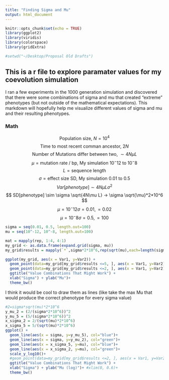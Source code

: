 ```yaml
---
title: "Finding Sigma and Mu"
output: html_document
---
```


```r
knitr::opts_chunk$set(echo = TRUE)
library(ggplot2)
library(viridis)
library(colorspace)
library(gridExtra)

#setwd("~/Desktop/Proposal Old Drafts")
```

## This is a r file to explore paramater values for my coevolution simulation 

I ran a few experiments in the 1000 generation simulation and discovered that there were some combinations of sigma and mu that created "extreme" phenotypes (but not outside of the mathematical expectations). This markdown will hopefully help me visualize different values of sigma and mu and their resulting phenotypes. 


### Math

$$
\text{Population size, } N = 10^4 
$$
$$
\text{Time to most recent comman ancestor, } 2N 
$$
$$
\text{Number of Mutations differ between two, } \sim 4N\mu L
$$
$$
\mu = \text{mutation rate / bp, My simulation } 10^-12 \text{ to } 10^-8
$$
$$
L = \text{sequence length }
$$
$$
\sigma = \text{effect size SD, My simulation } 0.01 \text{ to } 0.5
$$
$$
Var[phenotype] \sim 4N\mu L\sigma^2
$$
$$
SD[phenotype] \sim \sigma \sqrt{4N\mu L} -> \sigma \sqrt{\mu}*2*10^6
$$
$$
\mu = 10^-12 \sigma = 0.01, = 0.02
$$
$$
\mu = 10^-8 \sigma = 0.5, = 100
$$


```r

sigma = seq(0.01, 0.5, length.out=100)
mu = seq(10^-12, 10^-8, length.out=100)

mat = mapply(rep, 1:4, 4:1)
my_grid <- as.data.frame(expand.grid(sigma, mu))
my_grid$results = mapply(`*`,sigma*2*10^6,rep(sqrt(mu),each=length(sigma)))

ggplot(my_grid, aes(x = Var1, y=Var2)) +
  geom_point(data=my_grid[my_grid$results <=5, ], aes(x = Var1, y=Var2), col="blue")+
  geom_point(data=my_grid[my_grid$results <=2, ], aes(x = Var1, y=Var2), col="green")+
  ggtitle("Value Combinations That Might Work") +
  xlab("Sigma") + ylab("Mu")+
  theme_bw()


```


I think it would be cool to draw them as lines (like take the max Mu that would produce the correct phenotype for every sigma value)

```r

#2=sigma*sqrt(mu)*2*10^6
y_mu_2 = (2/(sigma*2*10^6))^2
y_mu_5 = (5/(sigma*2*10^6))^2
x_sigma_2 = 2/(sqrt(mu)*2*10^6)
x_sigma_5 = 5/(sqrt(mu)*2*10^6)
ggplot() +
  geom_line(aes(x = sigma, y=y_mu_5), col="blue")+
  geom_line(aes(x = sigma, y=y_mu_2), col="green")+
  geom_line(aes(x = x_sigma_5, y=mu), col="blue")+
  geom_line(aes(x = x_sigma_2, y=mu), col="green")+
  scale_y_log10()+
  #geom_point(data=my_grid[my_grid$results <=2, ], aes(x = Var1, y=Var2), col="green")+
  ggtitle("Value Combinations That Might Work") +
  xlab("Sigma") + ylab("Mu (log)")+ #xlim(0, 0.6)+
  theme_bw()


```




